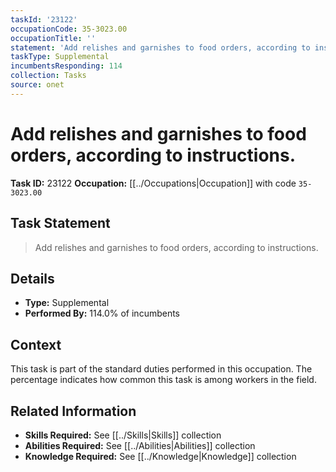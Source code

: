 ```yaml
---
taskId: '23122'
occupationCode: 35-3023.00
occupationTitle: ''
statement: 'Add relishes and garnishes to food orders, according to instructions.'
taskType: Supplemental
incumbentsResponding: 114
collection: Tasks
source: onet
---
```

# Add relishes and garnishes to food orders, according to instructions.

**Task ID:** 23122
**Occupation:** [[../Occupations|Occupation]] with code `35-3023.00`

## Task Statement

> Add relishes and garnishes to food orders, according to instructions.

## Details

- **Type:** Supplemental
- **Performed By:** 114.0% of incumbents

## Context

This task is part of the standard duties performed in this occupation. The percentage indicates how common this task is among workers in the field.

## Related Information

- **Skills Required:** See [[../Skills|Skills]] collection
- **Abilities Required:** See [[../Abilities|Abilities]] collection
- **Knowledge Required:** See [[../Knowledge|Knowledge]] collection
